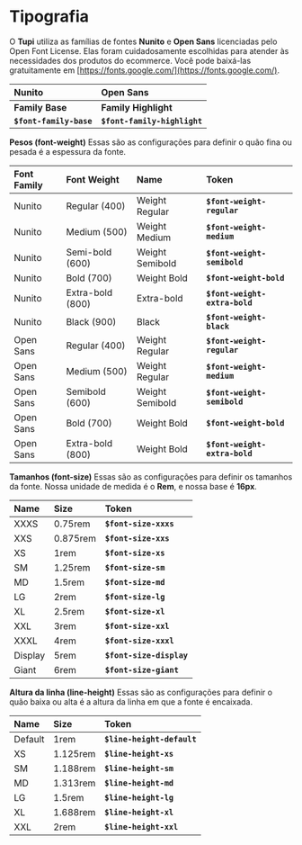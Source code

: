 <Meta title="Global Tokens/3 - Tipografia/3.0 - Tipografia" />

# Tipografia

O **Tupi** utiliza as famílias de fontes **Nunito** e **Open Sans** licenciadas pelo Open Font License. Elas foram cuidadosamente escolhidas para atender às necessidades dos produtos do ecommerce. Você pode baixá-las gratuitamente em [https://fonts.google.com/](https://fonts.google.com/).

| **Nunito**              | **Open Sans**                |
| :---------------------- | :--------------------------- |
| **Family Base**         | **Family Highlight**         |
| **`$font-family-base`** | **`$font-family-highlight`** |

**Pesos (font-weight)**
Essas são as configurações para definir o quão fina ou pesada é a espessura da fonte.

| **Font Family** | **Font Weight**  | **Name**        | **Token**                     |
| :-------------- | :--------------- | :-------------- | :---------------------------- |
| Nunito          | Regular (400)    | Weight Regular  | **`$font-weight-regular`**    |
| Nunito          | Medium (500)     | Weight Medium   | **`$font-weight-medium`**     |
| Nunito          | Semi-bold (600)  | Weight Semibold | **`$font-weight-semibold`**   |
| Nunito          | Bold (700)       | Weight Bold     | **`$font-weight-bold`**       |
| Nunito          | Extra-bold (800) | Extra-bold      | **`$font-weight-extra-bold`** |
| Nunito          | Black (900)      | Black           | **`$font-weight-black`**      |
| Open Sans       | Regular (400)    | Weight Regular  | **`$font-weight-regular`**    |
| Open Sans       | Medium (500)     | Weight Regular  | **`$font-weight-medium`**     |
| Open Sans       | Semibold (600)   | Weight Semibold | **`$font-weight-semibold`**   |
| Open Sans       | Bold (700)       | Weight Bold     | **`$font-weight-bold`**       |
| Open Sans       | Extra-bold (800) | Weight Bold     | **`$font-weight-extra-bold`** |

**Tamanhos (font-size)**
Essas são as configurações para definir os tamanhos da fonte.
Nossa unidade de medida é o **Rem**, e nossa base é **16px**.

| Name    | Size     | Token                    |
| :------ | :------- | :----------------------- |
| XXXS    | 0.75rem  | **`$font-size-xxxs`**    |
| XXS     | 0.875rem | **`$font-size-xxs`**     |
| XS      | 1rem     | **`$font-size-xs`**      |
| SM      | 1.25rem  | **`$font-size-sm`**      |
| MD      | 1.5rem   | **`$font-size-md`**      |
| LG      | 2rem     | **`$font-size-lg`**      |
| XL      | 2.5rem   | **`$font-size-xl`**      |
| XXL     | 3rem     | **`$font-size-xxl`**     |
| XXXL    | 4rem     | **`$font-size-xxxl`**    |
| Display | 5rem     | **`$font-size-display`** |
| Giant   | 6rem     | **`$font-size-giant`**   |

**Altura da linha (line-height)**
Essas são as configurações para definir o quão baixa ou alta é a altura da linha em que a fonte é encaixada.

| Name    | Size     | Token                      |
| :------ | :------- | :------------------------- |
| Default | 1rem     | **`$line-height-default`** |
| XS      | 1.125rem | **`$line-height-xs`**      |
| SM      | 1.188rem | **`$line-height-sm`**      |
| MD      | 1.313rem | **`$line-height-md`**      |
| LG      | 1.5rem   | **`$line-height-lg`**      |
| XL      | 1.688rem | **`$line-height-xl`**      |
| XXL     | 2rem     | **`$line-height-xxl`**     |
